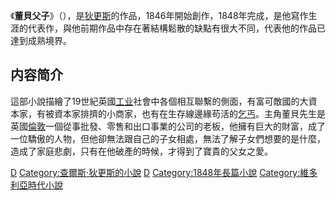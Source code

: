 《'''董貝父子'''》（''{{lang|en|Dombey and Son}}''），是[[狄更斯|狄更斯]]的作品，1846年開始創作，1848年完成，是他寫作生涯的代表作，與他前期作品中存在著結構鬆散的缺點有很大不同，代表他的作品已達到成熟境界。

==内容简介==
這部小說描繪了19世紀英國[[工业|工业]]社會中各個相互聯繫的側面，有富可敵國的大資本家，有被資本家排擠的小商家，也有在生存線邊緣苟活的[[乞丐|乞丐]]。主角董貝先生是英國[[倫敦|倫敦]]一個從事批發、零售和出口事業的公司的老板，他擁有巨大的財富，成了一位驕傲的人物，但他卻無法跟自己的子女相處，無法了解子女們想要的是什麼，造成了家庭悲劇，只有在他破產的時候，才得到了寶貴的父女之愛。

{{狄更斯}}
{{Authority control}}
[[Category:改编成电视节目的小说|D]]
[[Category:查爾斯·狄更斯的小說|Category:查爾斯·狄更斯的小說]]
[[Category:英格蘭小說|D]]
[[Category:1848年長篇小說|Category:1848年長篇小說]]
[[Category:維多利亞時代小說|Category:維多利亞時代小說]]